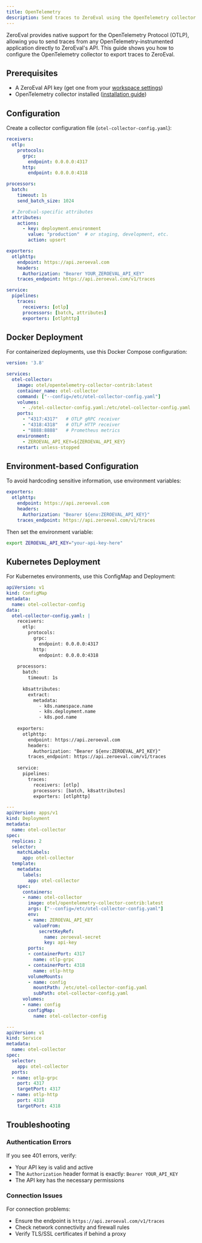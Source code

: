 ```yaml
---
title: OpenTelemetry
description: Send traces to ZeroEval using the OpenTelemetry collector
---
```


ZeroEval provides native support for the OpenTelemetry Protocol (OTLP), allowing you to send traces from any OpenTelemetry-instrumented application directly to ZeroEval's API. This guide shows you how to configure the OpenTelemetry collector to export traces to ZeroEval.


## Prerequisites

- A ZeroEval API key (get one from your [workspace settings](https://app.zeroeval.com/settings/api-keys))
- OpenTelemetry collector installed ([installation guide](https://opentelemetry.io/docs/collector/getting-started/))

## Configuration

Create a collector configuration file (`otel-collector-config.yaml`):

```yaml
receivers:
  otlp:
    protocols:
      grpc:
        endpoint: 0.0.0.0:4317
      http:
        endpoint: 0.0.0.0:4318

processors:
  batch:
    timeout: 1s
    send_batch_size: 1024

  # ZeroEval-specific attributes
  attributes:
    actions:
      - key: deployment.environment
        value: "production"  # or staging, development, etc.
        action: upsert

exporters:
  otlphttp:
    endpoint: https://api.zeroeval.com
    headers:
      Authorization: "Bearer YOUR_ZEROEVAL_API_KEY"
    traces_endpoint: https://api.zeroeval.com/v1/traces

service:
  pipelines:
    traces:
      receivers: [otlp]
      processors: [batch, attributes]
      exporters: [otlphttp]
```

## Docker Deployment

For containerized deployments, use this Docker Compose configuration:

```yaml
version: '3.8'

services:
  otel-collector:
    image: otel/opentelemetry-collector-contrib:latest
    container_name: otel-collector
    command: ["--config=/etc/otel-collector-config.yaml"]
    volumes:
      - ./otel-collector-config.yaml:/etc/otel-collector-config.yaml
    ports:
      - "4317:4317"   # OTLP gRPC receiver
      - "4318:4318"   # OTLP HTTP receiver
      - "8888:8888"   # Prometheus metrics
    environment:
      - ZEROEVAL_API_KEY=${ZEROEVAL_API_KEY}
    restart: unless-stopped
```

## Environment-based Configuration

To avoid hardcoding sensitive information, use environment variables:

```yaml
exporters:
  otlphttp:
    endpoint: https://api.zeroeval.com
    headers:
      Authorization: "Bearer ${env:ZEROEVAL_API_KEY}"
    traces_endpoint: https://api.zeroeval.com/v1/traces
```

Then set the environment variable:

```bash
export ZEROEVAL_API_KEY="your-api-key-here"
```

## Kubernetes Deployment

For Kubernetes environments, use this ConfigMap and Deployment:

```yaml
apiVersion: v1
kind: ConfigMap
metadata:
  name: otel-collector-config
data:
  otel-collector-config.yaml: |
    receivers:
      otlp:
        protocols:
          grpc:
            endpoint: 0.0.0.0:4317
          http:
            endpoint: 0.0.0.0:4318
    
    processors:
      batch:
        timeout: 1s
      
      k8sattributes:
        extract:
          metadata:
            - k8s.namespace.name
            - k8s.deployment.name
            - k8s.pod.name
    
    exporters:
      otlphttp:
        endpoint: https://api.zeroeval.com
        headers:
          Authorization: "Bearer ${env:ZEROEVAL_API_KEY}"
        traces_endpoint: https://api.zeroeval.com/v1/traces
    
    service:
      pipelines:
        traces:
          receivers: [otlp]
          processors: [batch, k8sattributes]
          exporters: [otlphttp]

---
apiVersion: apps/v1
kind: Deployment
metadata:
  name: otel-collector
spec:
  replicas: 2
  selector:
    matchLabels:
      app: otel-collector
  template:
    metadata:
      labels:
        app: otel-collector
    spec:
      containers:
      - name: otel-collector
        image: otel/opentelemetry-collector-contrib:latest
        args: ["--config=/etc/otel-collector-config.yaml"]
        env:
        - name: ZEROEVAL_API_KEY
          valueFrom:
            secretKeyRef:
              name: zeroeval-secret
              key: api-key
        ports:
        - containerPort: 4317
          name: otlp-grpc
        - containerPort: 4318
          name: otlp-http
        volumeMounts:
        - name: config
          mountPath: /etc/otel-collector-config.yaml
          subPath: otel-collector-config.yaml
      volumes:
      - name: config
        configMap:
          name: otel-collector-config

---
apiVersion: v1
kind: Service
metadata:
  name: otel-collector
spec:
  selector:
    app: otel-collector
  ports:
  - name: otlp-grpc
    port: 4317
    targetPort: 4317
  - name: otlp-http
    port: 4318
    targetPort: 4318
```

## Troubleshooting

### Authentication Errors

If you see 401 errors, verify:
- Your API key is valid and active
- The `Authorization` header format is exactly: `Bearer YOUR_API_KEY`
- The API key has the necessary permissions

### Connection Issues

For connection problems:
- Ensure the endpoint is `https://api.zeroeval.com/v1/traces`
- Check network connectivity and firewall rules
- Verify TLS/SSL certificates if behind a proxy